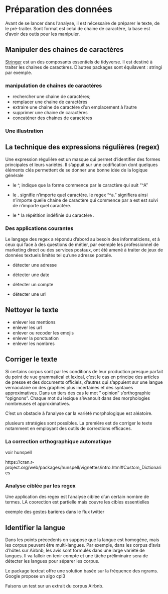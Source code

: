 # Préparation des données


Avant de se lancer dans l'analyse, il est nécessaire de préparer le texte, de le pré-traiter. Sont format est celui de chaine de caractère, la base est d'avoir des outis pour les manipuler.



## Manipuler des chaines de caractères

[Stringer](https://stringr.tidyverse.org/) est un des composants essentiels de tidyverse. Il est destiné à traiter les chaines de caractères. D'autres packages sont équilavent : stringi par exemple.


### manipulation de chaînes de caractères 


 * rechercher une chaine de caractères;
 * remplacer une chaine de caractères
 * extraire une chaine de caractère d'un emplacement à l'autre
 * supprimer une chaine de caractères
 * concaténer des chaines de caractères
 
### Une illustration



## La technique des expressions régulières (regex)

Une expression régulière est un masque qui permet d'identifier des formes principales et leurs variétés. Il s'appuit sur une codification dont quelques éléments clés permettent de se donner une bonne idée de la logique générale

  * le ^, indique que la forme commence par le caractère qui suit "^A"
  * le . signifie n'importe quel caractère. le regex "^a." signifiera ainsi n'importe quelle chaine de caractère qui commence par a est est suivi de n'importe quel caractère.
  
  * le * la répétition indéfinie du caractère . 

### Des applications courantes

Le langage des regex a répondu d'abord au besoin des informaticiens, et à ceux qui face à des questions de métier, par exemple les professionnel de marketing direct ou des services postaux, ont été amené à traiter de jeux de données textuels limités tel qu'une adresse postale. 

 * détecter une adresse

 * détecter une date

 * détecter un compte

 * détecter une url



## Nettoyer le texte


 * enlever les mentions
 * enlever les url
 * enlever ou recoder les emojis
 * enlever la ponctuation
 * enlever les nombres
 

## Corriger le texte

Si certains corpus sont par les conditions de leur production presque parfait du point de vue grammatical et lexical, c'est le cas en principe des articles de presse et des documents officiels, d'autres qui s'appuient sur une langue vernaculaire on des graphies plus incertaines et des syntaxes approximatives. Dans un tiers des cas le mot " opinion" s'orthographie "opignons". Chaque mot du lexique s'évanouit dans des morphologies  nombreuses et approximatives. 

C'est un obstacle à l'analyse car la variété morphologique est aléatoire. 

plusieurs stratégies sont possibles. La première est de corriger le texte notamment en employant des outils de corrections efficaces. 

### La correction orthographique automatique

voir hunspell

https://cran.r-project.org/web/packages/hunspell/vignettes/intro.html#Custom_Dictionaries


### Analyse ciblée par les regex

Une application des regex est l'analyse ciblée d'un certain nombre de termes. LA coorection est partielle mais couvre les cibles essentielles

exemple des gestes barières dans le flux twitter



## Identifier la langue

Dans les points précedents on suppose que la langue est homogène, mais les corpus peuvent être multi-langues. Par exemple, dans les corpus d'avis d'hôtes sur Airbnb, les avis sont formulés dans une large variété de langues. Il va falloir en tenir compte et une tâche préliminaire sera de détecter les langues pour séparer les corpus.

Le package textcat offre une solution basée sur la fréquence des ngrams. Google propose un algo cpl3

Faisons un test sur un extrait du corpus Airbnb.




